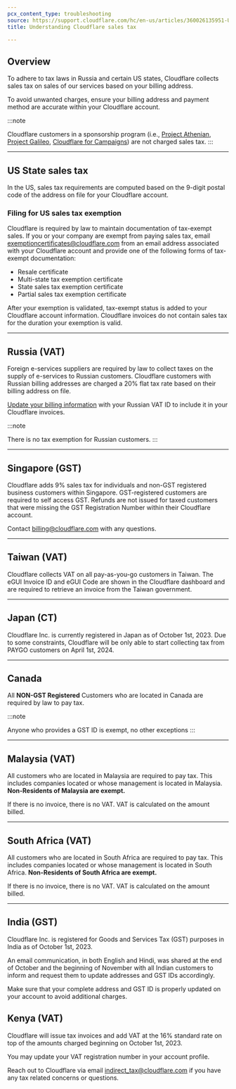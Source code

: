 ```yaml
---
pcx_content_type: troubleshooting
source: https://support.cloudflare.com/hc/en-us/articles/360026135951-Understanding-Cloudflare-sales-tax
title: Understanding Cloudflare sales tax

---
```


## Overview

To adhere to tax laws in Russia and certain US states, Cloudflare collects sales tax on sales of our services based on your billing address. 

To avoid unwanted charges, ensure your billing address and payment method are accurate within your Cloudflare account.

:::note

Cloudflare customers in a sponsorship program (i.e., [Project
Athenian](https://support.cloudflare.com/hc/articles/360032879131),
[Project
Galileo](https://support.cloudflare.com/hc/articles/202312014-Project-Galileo),
[Cloudflare for
Campaigns](https://support.cloudflare.com/hc/articles/360038570912)) are
not charged sales tax.
:::

***

## US State sales tax

In the US, sales tax requirements are computed based on the 9-digit postal code of the address on file for your Cloudflare account.

### Filing for US sales tax exemption

Cloudflare is required by law to maintain documentation of tax-exempt sales. If you or your company are exempt from paying sales tax, email [exemptioncertificates@cloudflare.com](mailto:exemptioncertificates@cloudflare.com) from an email address associated with your Cloudflare account and provide one of the following forms of tax-exempt documentation:

* Resale certificate
* Multi-state tax exemption certificate
* State sales tax exemption certificate
* Partial sales tax exemption certificate

After your exemption is validated, tax-exempt status is added to your Cloudflare account information. Cloudflare invoices do not contain sales tax for the duration your exemption is valid. 

***

## Russia (VAT)

Foreign e-services suppliers are required by law to collect taxes on the supply of e-services to Russian customers. Cloudflare customers with Russian billing addresses are charged a 20% flat tax rate based on their billing address on file.

[Update your billing information](https://support.cloudflare.com/hc/articles/200170236/#12345682) with your Russian VAT ID to include it in your Cloudflare invoices.

:::note

There is no tax exemption for Russian customers.
:::

***

## Singapore (GST)

Cloudflare adds 9% sales tax for individuals and non-GST registered business customers within Singapore. GST-registered customers are required to self access GST. Refunds are not issued for taxed customers that were missing the GST Registration Number within their Cloudflare account.

Contact [billing@cloudflare.com](mailto:billing@cloudflare.com) with any questions.

***

## Taiwan (VAT)

Cloudflare collects VAT on all pay-as-you-go customers in Taiwan. The eGUI Invoice ID and eGUI Code are shown in the Cloudflare dashboard and are required to retrieve an invoice from the Taiwan government.

***

## Japan (CT)

Cloudflare Inc. is currently registered in Japan as of October 1st, 2023. Due to some constraints, Cloudflare will be only able to start collecting tax from PAYGO customers on April 1st, 2024.

***

## Canada

All **NON-GST Registered** Customers who are located in Canada are required by law to pay tax.

:::note

Anyone who provides a GST ID is exempt, no other exceptions
:::

***

## Malaysia (VAT)

All customers who are located in Malaysia are required to pay tax. This includes companies located or whose management is located in Malaysia. **Non-Residents of Malaysia are exempt.**

If there is no invoice, there is no VAT. VAT is calculated on the amount billed.

***

## South Africa (VAT)

All customers who are located in South Africa are required to pay tax. This includes companies located or whose management is located in South Africa. **Non-Residents of South Africa are exempt.**

If there is no invoice, there is no VAT. VAT is calculated on the amount billed.

***

## India (GST)

Cloudflare Inc. is registered for Goods and Services Tax (GST) purposes in India as of October 1st, 2023.

An email communication, in both English and Hindi, was shared at the end of October and the beginning of November with all Indian customers to inform and request them to update addresses and GST IDs accordingly.

Make sure that your complete address and GST ID is properly updated on your account to avoid additional charges.

## Kenya (VAT)

Cloudflare will issue tax invoices and add VAT at the 16% standard rate on top of the amounts charged beginning on October 1st, 2023.

You may update your VAT registration number in your account profile.

Reach out to Cloudflare via email [indirect\_tax@cloudflare.com](mailto:indirect_tax@cloudflare.com) if you have any tax related concerns or questions.
